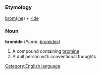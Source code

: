 =={{en}}==
[[Category:English language]]
===Etymology===
[[bromine|brom(ine)]] + [[-ide]]
===Noun===
'''bromide''' (''Plural:'' [[bromides]])
#A compound containing [[bromine]]
#A dull person with conventional thoughts